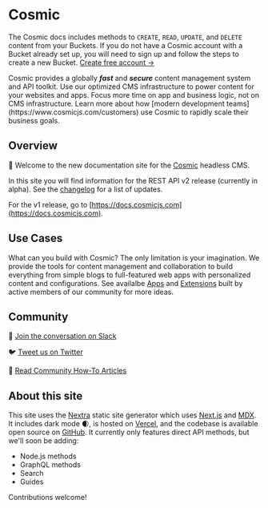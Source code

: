 
# Cosmic

<Features />

The Cosmic docs includes methods to `CREATE`, `READ`, `UPDATE`, and `DELETE` content from your Buckets. If you do not have a Cosmic account with a Bucket already set up, you will need to sign up and follow the steps to create a new Bucket. [Create free account →](https://app.cosmicjs.com/signup)

<Callout emoji="🚀">
  Cosmic provides a globally
  <i>
    <b>fast</b>
  </i>
  and
  <i>
    <b>secure</b>
  </i>
  content management system and API toolkit. Use our optimized CMS
  infrastructure to power content for your websites and apps. Focus more time on
  app and business logic, not on CMS infrastructure. Learn more about how
  [modern development teams](https://www.cosmicjs.com/customers) use Cosmic to
  rapidly scale their business goals.
</Callout>

## Overview

👋 Welcome to the new documentation site for the [Cosmic](https://www.cosmicjs.com) headless CMS.

In this site you will find information for the REST API v2 release (currently in alpha). See the [changelog](/cosmic-api/changelog) for a list of updates.

For the v1 release, go to [https://docs.cosmicjs.com](https://docs.cosmicjs.com).

## Use Cases

What can you build with Cosmic? The only limitation is your imagination. We provide the tools for content management and collaboration to build everything from simple blogs to full-featured web apps with personalized content and configurations. See availalbe [Apps](https://www.cosmicjs.com/apps) and [Extensions](https://www.cosmicjs.com/extensions) built by active members of our community for more ideas.

## Community

💬 [Join the conversation on Slack](https://cosmicslack.herokuapp.com/)

🐦 [Tweet us on Twitter](https://twitter.com/cosmicjs)

📃 [Read Community How-To Articles](https://www.cosmicjs.com/articles)

## About this site

This site uses the [Nextra](https://github.com/shuding/nextra) static site generator which uses [Next.js](https://nextjs.org/) and [MDX](https://mdxjs.com/). It includes dark mode 🌒, is hosted on [Vercel](https://vercel.com/), and the codebase is available open source on [GitHub](https://github.com/cosmicjs/cosmic-docs). It currently only features direct API methods, but we'll soon be adding:

- Node.js methods
- GraphQL methods
- Search
- Guides

Contributions welcome!
